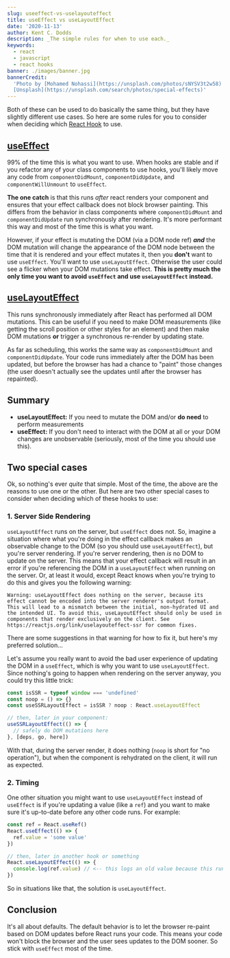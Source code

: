 ```yaml
---
slug: useeffect-vs-uselayouteffect
title: useEffect vs useLayoutEffect
date: '2020-11-13'
author: Kent C. Dodds
description: _The simple rules for when to use each._
keywords:
  - react
  - javascript
  - react hooks
banner: ./images/banner.jpg
bannerCredit:
  'Photo by [Mohamed Nohassi](https://unsplash.com/photos/sNYSV3t2w58) on
  [Unsplash](https://unsplash.com/search/photos/special-effects)'
---
```


Both of these can be used to do basically the same thing, but they have slightly
different use cases. So here are some rules for you to consider when deciding
which [React Hook](https://reactjs.org/hooks) to use.

## [useEffect](https://reactjs.org/docs/hooks-reference.html#useeffect)

99% of the time this is what you want to use. When hooks are stable and if you
refactor any of your class components to use hooks, you'll likely move any code
from `componentDidMount`, `componentDidUpdate`, and `componentWillUnmount` to
`useEffect`.

**The one catch** is that this runs _after_ react renders your component and
ensures that your effect callback does not block browser painting. This differs
from the behavior in class components where `componentDidMount` and
`componentDidUpdate` run synchronously after rendering. It's more performant
this way and most of the time this is what you want.

However, if your effect is mutating the DOM (via a DOM node ref) **_and_** the
DOM mutation will change the appearance of the DOM node between the time that it
is rendered and your effect mutates it, then you **don't** want to use
`useEffect`. You'll want to use `useLayoutEffect`. Otherwise the user could see
a flicker when your DOM mutations take effect. **This is pretty much the only
time you want to avoid `useEffect` and use `useLayoutEffect` instead.**

## [useLayoutEffect](https://reactjs.org/docs/hooks-reference.html#uselayouteffect)

This runs synchronously immediately after React has performed all DOM mutations.
This can be useful if you need to make DOM measurements (like getting the scroll
position or other styles for an element) and then make DOM mutations **or**
trigger a synchronous re-render by updating state.

As far as scheduling, this works the same way as `componentDidMount` and
`componentDidUpdate`. Your code runs immediately after the DOM has been updated,
but before the browser has had a chance to "paint" those changes (the user
doesn't actually see the updates until after the browser has repainted).

## Summary

- **useLayoutEffect:** If you need to mutate the DOM and/or **do need** to
  perform measurements
- **useEffect:** If you don't need to interact with the DOM at all or your DOM
  changes are unobservable (seriously, most of the time you should use this).

## Two special cases

Ok, so nothing's ever _quite_ that simple. Most of the time, the above are the
reasons to use one or the other. But here are two other special cases to
consider when deciding which of these hooks to use:

### 1. Server Side Rendering

`useLayoutEffect` runs on the server, but `useEffect` does not. So, imagine a
situation where what you're doing in the effect callback makes an observable
change to the DOM (so you should use `useLayoutEffect`), but you're server
rendering. If you're server rendering, then _is_ no DOM to update on the server.
This means that your effect callback will result in an error if you're
referencing the DOM in a `useLayoutEffect` when running on the server. Or, at
least it would, except React knows when you're trying to do this and gives you
the following warning:

```
Warning: useLayoutEffect does nothing on the server, because its effect cannot be encoded into the server renderer's output format. This will lead to a mismatch between the initial, non-hydrated UI and the intended UI. To avoid this, useLayoutEffect should only be used in components that render exclusively on the client. See https://reactjs.org/link/uselayouteffect-ssr for common fixes.
```

There are some suggestions in that warning for how to fix it, but here's my
preferred solution...

Let's assume you really want to avoid the bad user experience of updating the
DOM in a `useEffect`, which is why you want to use `useLayoutEffect`. Since
nothing's going to happen when rendering on the server anyway, you could try
this little trick:

```javascript
const isSSR = typeof window === 'undefined'
const noop = () => {}
const useSSRLayoutEffect = isSSR ? noop : React.useLayoutEffect

// then, later in your component:
useSSRLayoutEffect(() => {
  // safely do DOM mutations here
}, [deps, go, here])
```

With that, during the server render, it does nothing (`noop` is short for "no
operation"), but when the component is rehydrated on the client, it will run as
expected.

### 2. Timing

One other situation you might want to use `useLayoutEffect` instead of
`useEffect` is if you're updating a value (like a `ref`) and you want to make
sure it's up-to-date before any other code runs. For example:

```javascript
const ref = React.useRef()
React.useEffect(() => {
  ref.value = 'some value'
})

// then, later in another hook or something
React.useLayoutEffect(() => {
  console.log(ref.value) // <-- this logs an old value because this runs first!
})
```

So in situations like that, the solution is `useLayoutEffect`.

## Conclusion

It's all about defaults. The default behavior is to let the browser re-paint
based on DOM updates before React runs your code. This means your code won't
block the browser and the user sees updates to the DOM sooner. So stick with
`useEffect` most of the time.

